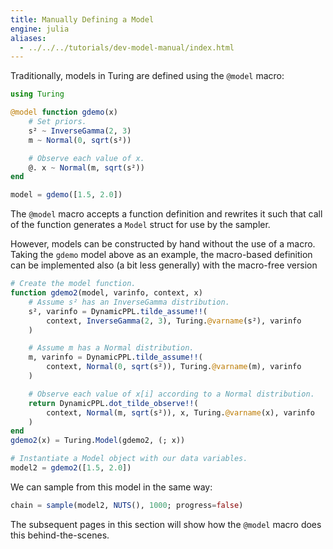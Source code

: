 ```yaml
---
title: Manually Defining a Model
engine: julia
aliases:
  - ../../../tutorials/dev-model-manual/index.html
---
```


Traditionally, models in Turing are defined using the `@model` macro:

```julia
using Turing

@model function gdemo(x)
    # Set priors.
    s² ~ InverseGamma(2, 3)
    m ~ Normal(0, sqrt(s²))

    # Observe each value of x.
    @. x ~ Normal(m, sqrt(s²))
end

model = gdemo([1.5, 2.0])
```

The `@model` macro accepts a function definition and rewrites it such that call of the function generates a `Model` struct for use by the sampler.

However, models can be constructed by hand without the use of a macro.
Taking the `gdemo` model above as an example, the macro-based definition can be implemented also (a bit less generally) with the macro-free version

```julia
# Create the model function.
function gdemo2(model, varinfo, context, x)
    # Assume s² has an InverseGamma distribution.
    s², varinfo = DynamicPPL.tilde_assume!!(
        context, InverseGamma(2, 3), Turing.@varname(s²), varinfo
    )

    # Assume m has a Normal distribution.
    m, varinfo = DynamicPPL.tilde_assume!!(
        context, Normal(0, sqrt(s²)), Turing.@varname(m), varinfo
    )

    # Observe each value of x[i] according to a Normal distribution.
    return DynamicPPL.dot_tilde_observe!!(
        context, Normal(m, sqrt(s²)), x, Turing.@varname(x), varinfo
    )
end
gdemo2(x) = Turing.Model(gdemo2, (; x))

# Instantiate a Model object with our data variables.
model2 = gdemo2([1.5, 2.0])
```

We can sample from this model in the same way:

```julia
chain = sample(model2, NUTS(), 1000; progress=false)
```

The subsequent pages in this section will show how the `@model` macro does this behind-the-scenes.
